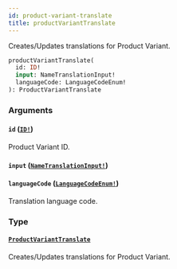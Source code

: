 ```yaml
---
id: product-variant-translate
title: productVariantTranslate
---
```


Creates/Updates translations for Product Variant.

```graphql
productVariantTranslate(
  id: ID!
  input: NameTranslationInput!
  languageCode: LanguageCodeEnum!
): ProductVariantTranslate

```

### Arguments

#### `id` ([`ID!`](/api-reference/scalars/id.mdx))

Product Variant ID.

#### `input` ([`NameTranslationInput!`](/api-reference/inputs/name-translation-input.mdx))

#### `languageCode` ([`LanguageCodeEnum!`](/api-reference/enums/language-code-enum.mdx))

Translation language code.

### Type

#### [`ProductVariantTranslate`](/api-reference/objects/product-variant-translate.mdx)

Creates/Updates translations for Product Variant.
